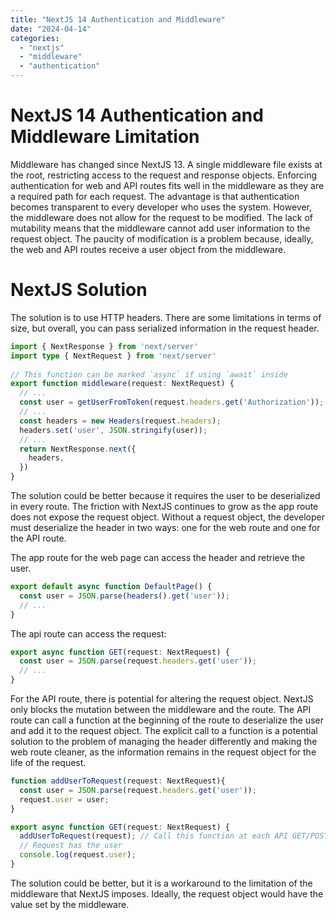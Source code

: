 ```yaml
---
title: "NextJS 14 Authentication and Middleware"
date: "2024-04-14"
categories:
  - "nextjs"
  - "middleware"
  - "authentication"
---
```


# NextJS 14 Authentication and Middleware Limitation

Middleware has changed since NextJS 13. A single middleware file exists at the root, restricting access to the request and response objects. Enforcing authentication for web and API routes fits well in the middleware as they are a required path for each request. The advantage is that authentication becomes transparent to every developer who uses the system. However, the middleware does not allow for the request to be modified. The lack of mutability means that the middleware cannot add user information to the request object. The paucity of modification is a problem because, ideally, the web and API routes receive a user object from the middleware.

# NextJS Solution

The solution is to use HTTP headers. There are some limitations in terms of size, but overall, you can pass serialized information in the request header.


```ts
import { NextResponse } from 'next/server'
import type { NextRequest } from 'next/server'
 
// This function can be marked `async` if using `await` inside
export function middleware(request: NextRequest) {
  // ...
  const user = getUserFromToken(request.headers.get('Authorization'));
  // ...
  const headers = new Headers(request.headers);
  headers.set('user', JSON.stringify(user));
  // ...
  return NextResponse.next({
    headers,
  })
}
```

The solution could be better because it requires the user to be deserialized in every route. The friction with NextJS continues to grow as the app route does not expose the request object. Without a request object, the developer must deserialize the header in two ways: one for the web route and one for the API route. 

The app route for the web page can access the header and retrieve the user.



```ts
export default async function DefaultPage() {
  const user = JSON.parse(headers().get('user'));
  // ...
}
```

The api route can access the request:

```ts
export async function GET(request: NextRequest) {
  const user = JSON.parse(request.headers.get('user'));
  // ...
}
```

For the API route, there is potential for altering the request object. NextJS only blocks the mutation between the middleware and the route. The API route can call a function at the beginning of the route to deserialize the user and add it to the request object. The explicit call to a function is a potential solution to the problem of managing the header differently and making the web route cleaner, as the information remains in the request object for the life of the request.


```ts
function addUserToRequest(request: NextRequest){
  const user = JSON.parse(request.headers.get('user'));
  request.user = user;
}

export async function GET(request: NextRequest) {
  addUserToRequest(request); // Call this function at each API GET/POST/PUT/DELETE route
  // Request has the user 
  console.log(request.user);
}
```

The solution could be better, but it is a workaround to the limitation of the middleware that NextJS imposes. Ideally, the request object would have the value set by the middleware.